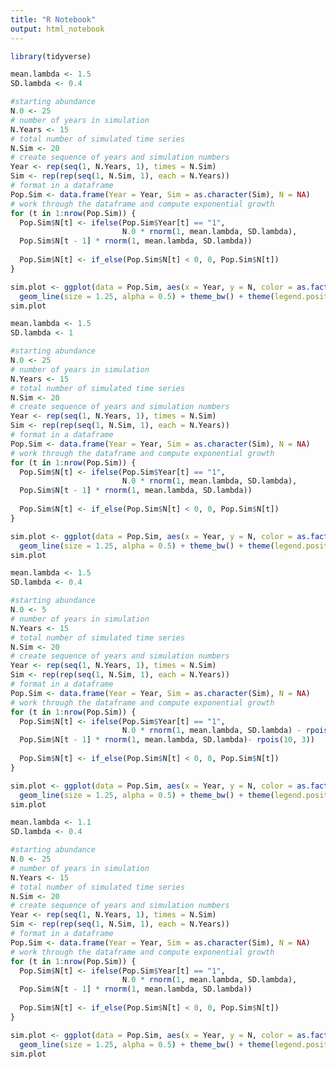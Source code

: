 ```yaml
---
title: "R Notebook"
output: html_notebook
---
```


```r
library(tidyverse)
```

```r
mean.lambda <- 1.5
SD.lambda <- 0.4

#starting abundance
N.0 <- 25
# number of years in simulation
N.Years <- 15
# total number of simulated time series
N.Sim <- 20
# create sequence of years and simulation numbers
Year <- rep(seq(1, N.Years, 1), times = N.Sim)
Sim <- rep(rep(seq(1, N.Sim, 1), each = N.Years))
# format in a dataframe
Pop.Sim <- data.frame(Year = Year, Sim = as.character(Sim), N = NA)
# work through the dataframe and compute exponential growth
for (t in 1:nrow(Pop.Sim)) {
  Pop.Sim$N[t] <- ifelse(Pop.Sim$Year[t] == "1", 
                         N.0 * rnorm(1, mean.lambda, SD.lambda), 
  Pop.Sim$N[t - 1] * rnorm(1, mean.lambda, SD.lambda))
  
  Pop.Sim$N[t] <- if_else(Pop.Sim$N[t] < 0, 0, Pop.Sim$N[t])
}

sim.plot <- ggplot(data = Pop.Sim, aes(x = Year, y = N, color = as.factor(Sim))) +
  geom_line(size = 1.25, alpha = 0.5) + theme_bw() + theme(legend.position = "none")
sim.plot
```

```r
mean.lambda <- 1.5
SD.lambda <- 1

#starting abundance
N.0 <- 25
# number of years in simulation
N.Years <- 15
# total number of simulated time series
N.Sim <- 20
# create sequence of years and simulation numbers
Year <- rep(seq(1, N.Years, 1), times = N.Sim)
Sim <- rep(rep(seq(1, N.Sim, 1), each = N.Years))
# format in a dataframe
Pop.Sim <- data.frame(Year = Year, Sim = as.character(Sim), N = NA)
# work through the dataframe and compute exponential growth
for (t in 1:nrow(Pop.Sim)) {
  Pop.Sim$N[t] <- ifelse(Pop.Sim$Year[t] == "1", 
                         N.0 * rnorm(1, mean.lambda, SD.lambda), 
  Pop.Sim$N[t - 1] * rnorm(1, mean.lambda, SD.lambda))
  
  Pop.Sim$N[t] <- if_else(Pop.Sim$N[t] < 0, 0, Pop.Sim$N[t])
}

sim.plot <- ggplot(data = Pop.Sim, aes(x = Year, y = N, color = as.factor(Sim))) +
  geom_line(size = 1.25, alpha = 0.5) + theme_bw() + theme(legend.position = "none")
sim.plot
```

```r
mean.lambda <- 1.5
SD.lambda <- 0.4

#starting abundance
N.0 <- 5
# number of years in simulation
N.Years <- 15
# total number of simulated time series
N.Sim <- 20
# create sequence of years and simulation numbers
Year <- rep(seq(1, N.Years, 1), times = N.Sim)
Sim <- rep(rep(seq(1, N.Sim, 1), each = N.Years))
# format in a dataframe
Pop.Sim <- data.frame(Year = Year, Sim = as.character(Sim), N = NA)
# work through the dataframe and compute exponential growth
for (t in 1:nrow(Pop.Sim)) {
  Pop.Sim$N[t] <- ifelse(Pop.Sim$Year[t] == "1", 
                         N.0 * rnorm(1, mean.lambda, SD.lambda) - rpois(10, 3), 
  Pop.Sim$N[t - 1] * rnorm(1, mean.lambda, SD.lambda)- rpois(10, 3))
  
  Pop.Sim$N[t] <- if_else(Pop.Sim$N[t] < 0, 0, Pop.Sim$N[t])
}

sim.plot <- ggplot(data = Pop.Sim, aes(x = Year, y = N, color = as.factor(Sim))) +
  geom_line(size = 1.25, alpha = 0.5) + theme_bw() + theme(legend.position = "none")
sim.plot
```

```r
mean.lambda <- 1.1
SD.lambda <- 0.4

#starting abundance
N.0 <- 25
# number of years in simulation
N.Years <- 15
# total number of simulated time series
N.Sim <- 20
# create sequence of years and simulation numbers
Year <- rep(seq(1, N.Years, 1), times = N.Sim)
Sim <- rep(rep(seq(1, N.Sim, 1), each = N.Years))
# format in a dataframe
Pop.Sim <- data.frame(Year = Year, Sim = as.character(Sim), N = NA)
# work through the dataframe and compute exponential growth
for (t in 1:nrow(Pop.Sim)) {
  Pop.Sim$N[t] <- ifelse(Pop.Sim$Year[t] == "1", 
                         N.0 * rnorm(1, mean.lambda, SD.lambda), 
  Pop.Sim$N[t - 1] * rnorm(1, mean.lambda, SD.lambda))
  
  Pop.Sim$N[t] <- if_else(Pop.Sim$N[t] < 0, 0, Pop.Sim$N[t])
}

sim.plot <- ggplot(data = Pop.Sim, aes(x = Year, y = N, color = as.factor(Sim))) +
  geom_line(size = 1.25, alpha = 0.5) + theme_bw() + theme(legend.position = "none")
sim.plot
```